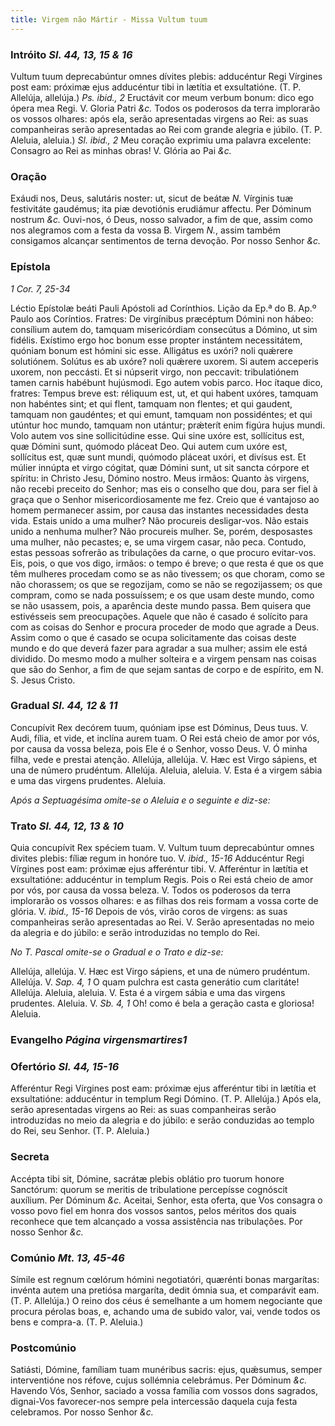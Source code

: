 ```yaml
---
title: Virgem não Mártir - Missa Vultum tuum
---
```


### Intróito <em>Sl. 44, 13, 15 & 16</em>

<div class="grid grid-cols-2 gap-5">
  <span class="text-justify">
    Vultum tuum deprecabúntur omnes dívites plebis: adducéntur Regi Vírgines
    post eam: próximæ ejus adducéntur tibi in lætítia et exsultatióne. (T. P.
    Allelúja, allelúja.) <em>Ps. ibid., 2</em> Eructávit cor meum verbum bonum:
    dico ego ópera mea Regi. V. Gloria Patri <em>&c.</em>
  </span>
  <span class="text-justify">
    Todos os poderosos da terra implorarão os vossos olhares: após ela, serão
    apresentadas virgens ao Rei: as suas companheiras serão apresentadas ao Rei
    com grande alegria e júbilo. (T. P. Aleluia, aleluia.) <em>Sl. ibid., 2</em>
    Meu coração exprimiu uma palavra excelente: Consagro ao Rei as minhas obras!
    V. Glória ao Pai <em>&c.</em>
  </span>
</div>

### Oração

<div class="grid grid-cols-2 gap-5">
  <span class="text-justify">
    Exáudi nos, Deus, salutáris noster: ut, sicut de beátæ <em>N. </em>
    Vírginis tuæ festivitáte gaudémus; ita piæ devotiónis erudiámur affectu. Per
    Dóminum nostrum <em>&c.</em>
  </span>
  <span class="text-justify">
    Ouvi-nos, ó Deus, nosso salvador, a fim de que, assim como nos alegramos com
    a festa da vossa B. Virgem <em>N.</em>, assim também consigamos alcançar
    sentimentos de terna devoção. Por nosso Senhor <em>&c.</em>
  </span>
</div>

### Epístola

_1 Cor. 7, 25-34_

<div class="grid grid-cols-2 gap-5">
  <span class="text-justify">
    Léctio Epístolæ beáti Pauli Apóstoli ad Corínthios.
  </span>
  <span class="text-justify">
    Lição da Ep.ª do B. Ap.º Paulo aos Coríntios.
  </span>
  <span class="text-justify">
    Fratres: De virgínibus præcéptum Dómini non hábeo: consílium autem do,
    tamquam misericórdiam consecútus a Dómino, ut sim fidélis. Exístimo ergo hoc
    bonum esse propter instántem necessitátem, quóniam bonum est hómini sic
    esse. Alligátus es uxóri? noli quǽrere solutiónem. Solútus es ab uxóre? noli
    quǽrere uxorem. Si autem acceperis uxorem, non peccásti. Et si núpserit
    virgo, non peccavit: tribulatiónem tamen carnis habébunt hujúsmodi. Ego
    autem vobis parco. Hoc ítaque dico, fratres: Tempus breve est: réliquum est,
    ut, et qui habent uxóres, tamquam non habéntes sint; et qui flent, tamquam
    non flentes; et qui gaudent, tamquam non gaudéntes; et qui emunt, tamquam
    non possidéntes; et qui utúntur hoc mundo, tamquam non utántur; prǽterít
    enim figúra hujus mundi. Volo autem vos sine sollicitúdine esse. Qui sine
    uxóre est, sollícitus est, quæ Dómini sunt, quómodo pláceat Deo. Qui autem
    cum uxóre est, sollícitus est, quæ sunt mundi, quómodo pláceat uxóri, et
    divísus est. Et múlier innúpta et virgo cógitat, quæ Dómini sunt, ut sit
    sancta córpore et spíritu: in Christo Jesu, Dómino nostro.
  </span>
  <span class="text-justify">
    Meus irmãos: Quanto às virgens, não recebi preceito do Senhor; mas eis o
    conselho que dou, para ser fiel à graça que o Senhor misericordiosamente me
    fez. Creio que é vantajoso ao homem permanecer assim, por causa das
    instantes necessidades desta vida. Estais unido a uma mulher? Não procureis
    desligar-vos. Não estais unido a nenhuma mulher? Não procureis mulher. Se,
    porém, desposastes uma mulher, não pecastes; e, se uma virgem casar, não
    peca. Contudo, estas pessoas sofrerão as tribulações da carne, o que procuro
    evitar-vos. Eis, pois, o que vos digo, irmãos: o tempo é breve; o que resta
    é que os que têm mulheres procedam como se as não tivessem; os que choram,
    como se não chorassem; os que se regozijam, como se não se regozijassem; os
    que compram, como se nada possuíssem; e os que usam deste mundo, como se não
    usassem, pois, a aparência deste mundo passa. Bem quisera que estivésseis
    sem preocupações. Aquele que não é casado é solícito para com as coisas do
    Senhor e procura proceder de modo que agrade a Deus. Assim como o que é
    casado se ocupa solicitamente das coisas deste mundo e do que deverá fazer
    para agradar a sua mulher; assim ele está dividido. Do mesmo modo a mulher
    solteira e a virgem pensam nas coisas que são do Senhor, a fim de que sejam
    santas de corpo e de espírito, em N. S. Jesus Cristo.
  </span>
</div>

### Gradual <em>Sl. 44, 12 & 11</em>

<div class="grid grid-cols-2 gap-5">
  <span class="text-justify">
    Concupívit Rex decórem tuum, quóniam ipse est Dóminus, Deus tuus. V. Audi,
    fília, et vide, et inclína aurem tuam.
  </span>
  <span class="text-justify">
    O Rei está cheio de amor por vós, por causa da vossa beleza, pois Ele é o
    Senhor, vosso Deus. V. Ó minha filha, vede e prestai atenção.
  </span>
  <span class="text-justify">
    Allelúja, allelúja. V. Hæc est Virgo sápiens, et una de número prudéntum.
    Allelúja.
  </span>
  <span class="text-justify">
    Aleluia, aleluia. V. Esta é a virgem sábia e uma das virgens prudentes.
    Aleluia.
  </span>
</div>

<em>Após a Septuagésima omite-se o Aleluia e o seguinte e diz-se:</em>

### Trato <em>Sl. 44, 12, 13 & 10</em>

<div class="grid grid-cols-2 gap-5">
  <span class="text-justify">
    Quia concupívit Rex spéciem tuam. V. Vultum tuum deprecabúntur omnes divites
    plebis: fíliæ regum in honóre tuo. V. <em>ibid., 15-16</em> Adducéntur Regi
    Vírgines post eam: próximæ ejus afferéntur tibi. V. Afferéntur in lætítia et
    exsultatióne: adducéntur in templum Regis.
  </span>
  <span class="text-justify">
    Pois o Rei está cheio de amor por vós, por causa da vossa beleza. V. Todos
    os poderosos da terra implorarão os vossos olhares: e as filhas dos reis
    formam a vossa corte de glória. V. <em>ibid., 15-16</em> Depois de vós,
    virão coros de virgens: as suas companheiras serão apresentadas ao Rei. V.
    Serão apresentadas no meio da alegria e do júbilo: e serão introduzidas no
    templo do Rei.
  </span>
</div>

<em>No T. Pascal omite-se o Gradual e o Trato e diz-se:</em>

<div class="grid grid-cols-2 gap-5">
  <span class="text-justify">
    Allelúja, allelúja. V. Hæc est Virgo sápiens, et una de número prudéntum.
    Allelúja. V. <em>Sap. 4, 1</em> O quam pulchra est casta generátio cum
    claritáte! Allelúja.
  </span>
  <span class="text-justify">
    Aleluia, aleluia. V. Esta é a virgem sábia e uma das virgens prudentes.
    Aleluia. V. <em>Sb. 4, 1</em> Oh! como é bela a geração casta e gloriosa!
    Aleluia.
  </span>
</div>

### Evangelho <em>Página virgensmartires1</em>

### Ofertório <em>Sl. 44, 15-16</em>

<div class="grid grid-cols-2 gap-5">
  <span class="text-justify">
    Afferéntur Regi Vírgines post eam: próximæ ejus afferéntur tibi in lætítia
    et exsultatióne: adducéntur in templum Regi Dómino. (T. P. Allelúja.)
  </span>
  <span class="text-justify">
    Após ela, serão apresentadas virgens ao Rei: as suas companheiras serão
    introduzidas no meio da alegria e do júbilo: e serão conduzidas ao templo do
    Rei, seu Senhor. (T. P. Aleluia.)
  </span>
</div>

### Secreta

<div class="grid grid-cols-2 gap-5">
  <span class="text-justify">
    Accépta tibi sit, Dómine, sacrátæ plebis oblátio pro tuorum honore
    Sanctórum: quorum se meritis de tribulatione percepísse cognóscit auxílium.
    Per Dóminum <em>&c.</em>
  </span>
  <span class="text-justify">
    Aceitai, Senhor, esta oferta, que Vos consagra o vosso povo fiel em honra
    dos vossos santos, pelos méritos dos quais reconhece que tem alcançado a
    vossa assistência nas tribulações. Por nosso Senhor <em>&c.</em>
  </span>
</div>

### Comúnio <em>Mt. 13, 45-46</em>

<div class="grid grid-cols-2 gap-5">
  <span class="text-justify">
    Símile est regnum cœlórum hómini negotiatóri, quærénti bonas margarítas:
    invénta autem una pretiósa margaríta, dedit ómnia sua, et comparávit eam.
    (T. P. Allelúja.)
  </span>
  <span class="text-justify">
    O reino dos céus é semelhante a um homem negociante que procura pérolas
    boas, e, achando uma de subido valor, vai, vende todos os bens e compra-a.
    (T. P. Aleluia.)
  </span>
</div>

### Postcomúnio

<div class="grid grid-cols-2 gap-5">
  <span class="text-justify">
    Satiásti, Dómine, famíliam tuam munéribus sacris: ejus, quǽsumus, semper
    interventióne nos réfove, cujus sollémnia celebrámus. Per Dóminum
    <em>&c.</em>
  </span>
  <span class="text-justify">
    Havendo Vós, Senhor, saciado a vossa família com vossos dons sagrados,
    dignai-Vos favorecer-nos sempre pela intercessão daquela cuja festa
    celebramos. Por nosso Senhor <em>&c.</em>
  </span>
</div>
